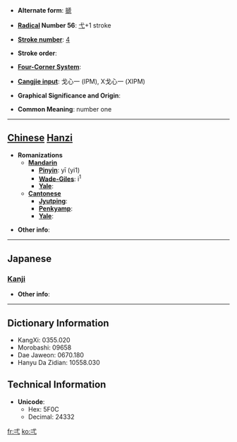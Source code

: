 * '''Alternate form''': [[搋]]

* '''[[Wiktionary:Chinese radical index| Radical]] Number 56''': [[Wiktionary:Chinese radical index 弋|弋]]+1 stroke

* '''[[Wiktionary:Chinese total strokes index|Stroke number]]''': [[Wiktionary:Chinese total strokes index 4|4]]

* '''Stroke order''': 

* '''[[Wiktionary:Chinese four corner index|Four-Corner System]]''': 

* '''[[Wiktionary:Chinese Cangjie index|Cangjie input]]''': 戈心一 (IPM), X戈心一 (XIPM)

* '''Graphical Significance and Origin''': 

* '''Common Meaning''': number one

----

== [[Chinese]] [[Hanzi]] ==

* '''Romanizations'''
** '''[[Mandarin]]'''
*** '''[[Pinyin]]''': yī (yi1)
*** '''[[Wade-Giles]]''': i<sup>1</sup>
*** '''[[Yale]]''': 
** '''[[Cantonese]]'''
*** '''[[Jyutping]]''':
*** '''[[Penkyamp]]''': 
*** '''[[Yale]]''': 

* '''Other info''': 

----

==Japanese==
===[[Kanji]]===
{{kanji|on readings=[[いつ]] (itsu), [[いち]] (ichi)
|kun readings=[[ひとつ]] (hitotsu)
}}

* '''Other info''':  

----

== Dictionary Information ==

* KangXi: 0355.020
* Morobashi: 09658
* Dae Jaweon: 0670.180
* Hanyu Da Zidian: 10558.030

== Technical Information ==

* '''Unicode''':
** Hex: 5F0C
** Decimal: 24332

[[fr:弌]]
[[ko:弌]]